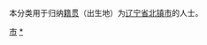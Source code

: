 {{Catnav|頁面分類|各種主題的頁面分類|依中国各省来作的分类|各地中国人|辽宁人|锦州人}}
{{Catnav|頁面分類|人物|各國人物|中国人|各地中国人|辽宁人|锦州人}}

本分类用于归纳[[籍贯|籍贯]]（出生地）为[[辽宁省|辽宁省]][[北镇市|北镇市]]的人士。

[[Category:锦州人|市]]
[[Category:北镇市|*]]